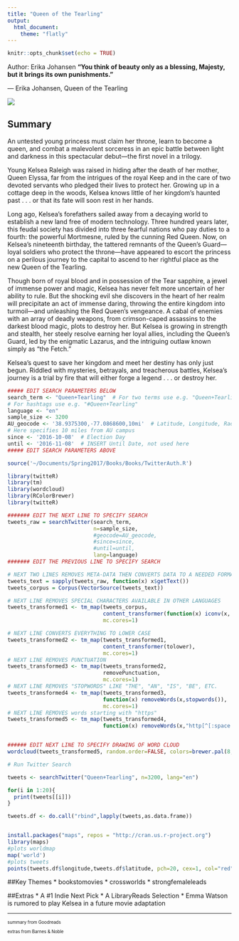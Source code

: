 ```yaml
---
title: "Queen of the Tearling"
output: 
  html_document:
    theme: "flatly"
---
```


```r
knitr::opts_chunk$set(echo = TRUE)
```
Author: Erika Johansen
**“You think of beauty only as a blessing, Majesty, but it brings its own punishments.”**

― Erika Johansen, Queen of the Tearling

![](tearling.jpeg)

## Summary
An untested young princess must claim her throne, learn to become a queen, and combat a malevolent sorceress in an epic battle between light and darkness in this spectacular debut—the first novel in a trilogy.

Young Kelsea Raleigh was raised in hiding after the death of her mother, Queen Elyssa, far from the intrigues of the royal Keep and in the care of two devoted servants who pledged their lives to protect her. Growing up in a cottage deep in the woods, Kelsea knows little of her kingdom's haunted past . . . or that its fate will soon rest in her hands.

Long ago, Kelsea's forefathers sailed away from a decaying world to establish a new land free of modern technology. Three hundred years later, this feudal society has divided into three fearful nations who pay duties to a fourth: the powerful Mortmesne, ruled by the cunning Red Queen. Now, on Kelsea's nineteenth birthday, the tattered remnants of the Queen's Guard—loyal soldiers who protect the throne—have appeared to escort the princess on a perilous journey to the capital to ascend to her rightful place as the new Queen of the Tearling.

Though born of royal blood and in possession of the Tear sapphire, a jewel of immense power and magic, Kelsea has never felt more uncertain of her ability to rule. But the shocking evil she discovers in the heart of her realm will precipitate an act of immense daring, throwing the entire kingdom into turmoil—and unleashing the Red Queen's vengeance. A cabal of enemies with an array of deadly weapons, from crimson-caped assassins to the darkest blood magic, plots to destroy her. But Kelsea is growing in strength and stealth, her steely resolve earning her loyal allies, including the Queen's Guard, led by the enigmatic Lazarus, and the intriguing outlaw known simply as "the Fetch."

Kelsea's quest to save her kingdom and meet her destiny has only just begun. Riddled with mysteries, betrayals, and treacherous battles, Kelsea's journey is a trial by fire that will either forge a legend . . . or destroy her.

```r
##### EDIT SEARCH PARAMETERS BELOW
search_term <- "Queen+Tearling"  # For two terms use e.g. "Queen+Tearling"
# For hashtags use e.g. "#Queen+Tearling"
language <- "en"
sample_size <- 3200
AU_geocode <- '38.9375300,-77.0868600,10mi'  # Latitude, Longitude, Radius
# Here specifies 10 miles from AU campus
since <- '2016-10-08'  # Election Day
until <- '2016-11-08'  # INSERT Until Date, not used here
##### EDIT SEARCH PARAMETERS ABOVE

source('~/Documents/Spring2017/Books/Books/TwitterAuth.R')

library(twitteR)
library(tm)
library(wordcloud)
library(RColorBrewer)
library(twitteR)

####### EDIT THE NEXT LINE TO SPECIFY SEARCH
tweets_raw = searchTwitter(search_term,
                           n=sample_size,
                           #geocode=AU_geocode,
                           #since=since,
                           #until=until,
                           lang=language)
####### EDIT THE PREVIOUS LINE TO SPECIFY SEARCH

# NEXT TWO LINES REMOVES META-DATA THEN CONVERTS DATA TO A NEEDED FORMAT
tweets_text = sapply(tweets_raw, function(x) x$getText())
tweets_corpus = Corpus(VectorSource(tweets_text))

# NEXT LINE REMOVES SPECIAL CHARACTERS AVAILABLE IN OTHER LANGUAGES
tweets_transformed1 <- tm_map(tweets_corpus,
                              content_transformer(function(x) iconv(x, to="UTF-8-MAC")),
                              mc.cores=1)

# NEXT LINE CONVERTS EVERYTHING TO LOWER CASE
tweets_transformed2 <- tm_map(tweets_transformed1,
                              content_transformer(tolower),
                              mc.cores=1)
# NEXT LINE REMOVES PUNCTUATION
tweets_transformed3 <- tm_map(tweets_transformed2,
                              removePunctuation,
                              mc.cores=1)
# NEXT LINE REMOVES "STOPWORDS" LIKE "THE", "AN", "IS", "BE", ETC.
tweets_transformed4 <- tm_map(tweets_transformed3,
                              function(x) removeWords(x,stopwords()),
                              mc.cores=1)
# NEXT LINE REMOVES words starting with "https"
tweets_transformed5 <- tm_map(tweets_transformed4,
                              function(x) removeWords(x,"http[^[:space:]]*"),mc.cores=1)


###### EDIT NEXT LINE TO SPECIFY DRAWING OF WORD CLOUD
wordcloud(tweets_transformed5, random.order=FALSE, colors=brewer.pal(8,"Dark2"))
```

``` r

# Run Twitter Search

tweets <- searchTwitter("Queen+Tearling", n=3200, lang="en")

for(i in 1:20){
  print(tweets[[i]])
}
```

```r
tweets.df <- do.call("rbind",lapply(tweets,as.data.frame))


install.packages("maps", repos = "http://cran.us.r-project.org")
library(maps)
#plots worldmap
map('world')
#plots tweets
points(tweets.df$longitude,tweets.df$latitude, pch=20, cex=1, col="red")
```

##Key Themes
* bookstomovies
* crossworlds
* strongfemaleleads

##Extras
* A #1 Indie Next Pick
* A LibraryReads Selection
* Emma Watson is rumored to play Kelsea in a future movie adaptation

***
<small> <small>  

summary from Goodreads 

extras from Barnes & Noble

\small \small
